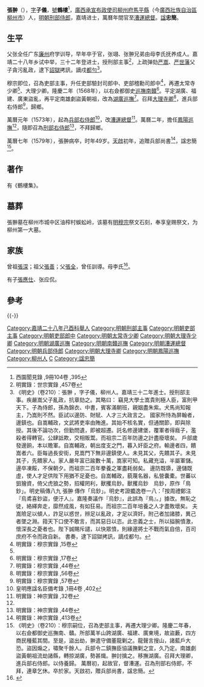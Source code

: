 {{Otheruses|other=名为张子仪的其他人物|张子仪}}
{{明清人物信息框
| 姓名 = 張翀
| 原名 =
| 圖片名稱= 
| 圖片大小 =
| 圖片說明 = 
| 最高職務 = 漕運總督
| 國家 = 大明 
| 爵位 =
| 籍貫 = 廣西柳州府柳州衛
| 族裔 = 
| 旗籍 = 
| 字號 = 字子儀，號鶴樓
| 諡號 = 忠簡
| 出生日期 = 嘉靖九年（1530年）
| 出生地點 =
| 逝世日期 = 萬曆七年（1579年）
| 逝世地點 =
| 墓葬 =
| 配偶 = 
| 親屬 = 
| 出身 =
* 嘉靖三十二年癸丑科同進士出身
| 經歷 =
| 著作 =  
}}
'''張翀'''（{{bd|1530年||1579年}}），[[表字|字]]'''子儀'''，[[號|號]]'''鶴樓'''<ref>西園聞見錄 ,9冊104卷 ,395</ref>，[[廣西承宣布政使司|廣西承宣布政使司]][[柳州府|柳州府]][[馬平縣|馬平縣]]（今[[廣西壯族自治區|廣西壯族自治區]][[柳州市|柳州市]]）人，[[明朝|明朝]][[刑部侍郎|刑部侍郎]]，嘉靖进士，萬曆年間官至[[漕運總督|漕運總督]]。[[諡号|諡]]'''忠簡'''。

==生平==
父张全任广东[[廉州|廉州]]府学训导，早年卒于官，张翊、张翀兄弟由母李氏抚养成人。嘉靖二十八年乡试中举，三十二年登进士，授刑部主事<ref>明實錄：世宗實錄 ,457卷</ref>，上疏弹劾[[严嵩|严嵩]]、[[严世藩|严世藩]]父子貪污亂政，逮下[[詔獄|詔獄]]拷訊，謫戍[[都勻|都勻]]<ref>《明史》（卷210）：張翀 ，字子儀，柳州人。嘉靖三十二年進士。授刑部主事。疾嚴嵩父子亂政，抗章劾之。其略曰： 竊見大學士嵩貴則極人臣，富則甲天下。子為侍郎，孫為錦衣、中書，賓客滿朝班，親姻盡朱紫。犬馬尚知報主，乃嵩則不然。臣試以邊防、財賦、人才三大政言之。 國家所恃為屏翰者，邊鎮也。自嵩輔政，文武將吏率由賄進。其始不核名實，但通關節，即與除授。其後不論功次，但勤問遺，即被超遷。託名修邊建堡，覆軍者得廕子，濫殺者得轉官。公肆詆欺，交相販鬻。而祖宗二百年防邊之計盡廢壞矣。 戶部歲發邊餉，本以贍軍。自嵩輔政，朝出度支之門，暮入奸臣之府。輸邊者四，饋嵩者六。臣每過長安街，見嵩門下無非邊鎮使人。未見其父，先饋其子。未見其子，先饋家人。家人嚴年富已踰數十萬，嵩家可知。私藏充溢，半屬軍儲。邊卒凍餒，不保朝夕。而祖宗二百年豢養之軍盡耗弱矣。 邊防既隳，邊儲既虛，使人才足供陛下用猶不足憂也。自嵩輔政，藐蔑名器，私營囊橐。世蕃以狙獪資，倚父虎狼之勢，招權罔利，獸攫烏鈔。獸攫烏鈔　烏鈔，原作「鳥鈔」。明史稿傳八九 張翀 傳作「烏鈔」。明史考證攟逸卷一八：「按周禮鄭注『烏鳶喜鈔盜，便汙人』。嘉隆奏議作『烏鈔』，此誤為『鳥』。」據改。無恥之徒，絡繹奔走，靡然成風，有如狂易。而祖宗二百年培養之人才盡敗壞矣。 夫嵩險足以傾人，詐足以惑世，辨足以亂政，才足以濟奸。附己者加諸膝，異己者墜之淵。箝天下口使不敢言，而其惡日以恣。此忠義之士，所以搤腕憤激，懷深長之憂者也。陛下誠賜斥譴，以快眾憤，則緣邊將士不戰而氣自倍，百司庶府不令而政自新。 書奏，逮下詔獄拷訊，謫戍都勻。</ref>。

穆宗即位，召為吏部主事，升任吏部驗封司郎中、吏部稽勳司郎中<ref name="明實錄：穆宗實錄 ,15卷">明實錄：穆宗實錄 ,15卷</ref>，再遷太常寺少卿<ref name="明實錄：穆宗實錄 ,15卷"/>、大理少卿。隆慶二年（1568年），以右僉都御史[[南贛巡撫|巡撫南贛]]<ref>明實錄：穆宗實錄 ,17卷</ref>。平定湖廣、福建、廣東盜亂，再平定南雄劇盜黃朝祖，改為[[湖廣巡撫|湖廣巡撫]]<ref>明實錄：穆宗實錄 ,44卷</ref>。召拜[[大理寺卿|大理寺卿]]<ref>明實錄：穆宗實錄 ,56卷</ref>，進兵部右侍郎<ref>明實錄：穆宗實錄 ,57卷</ref>，歸鄉。

萬曆元年（1573年），起為[[兵部右侍郎|兵部右侍郎]]<ref>皇明應諡名臣備考錄 ,1冊4卷 ,402</ref>，改[[漕運總督|漕運總督]]<ref name="明實錄：神宗實錄 ,32卷">明實錄：神宗實錄 ,32卷</ref>。萬曆二年，擔任[[鳳陽巡撫|鳳陽巡撫]]<ref name="明實錄：神宗實錄 ,32卷"/>，隨即召為[[刑部右侍郎|刑部右侍郎]]<ref>明實錄：神宗實錄 ,44卷</ref>，不拜歸鄉。

萬曆七年（1579年），張翀病卒，时年49岁。[[天啟|天啟]]初年，追贈兵部尚書<ref>明實錄：神宗實錄 ,413卷</ref>，諡忠簡<ref>《明史》（卷210）：穆宗嗣位，召為吏部主事，再遷大理少卿。隆慶二年春，以右僉都御史巡撫南、贛。所部萬羊山跨湖廣、福建、廣東境，故盜藪，四方商民種藍其間。至是，盜出劫，翀遣守備董龍剿之。龍聲言搜山，諸藍戶大恐。盜因煽之，嘯聚千餘人。兵部令二鎮撫臣協議撫剿之宜，久乃定。南雄劇盜黃朝祖流劫諸縣，轉掠湖廣，勢甚熾。翀討擒之。移撫湖廣。召拜大理卿，進兵部右侍郎。以侍養歸。 萬曆初，起故官，督漕運。召為刑部右侍郎，不拜，連章乞休。卒於家。天啟初，贈兵部尚書，諡忠簡。</ref>。

==著作==
有《鶴樓集》。

==墓葬==
張翀墓在柳州市城中区油榨村蜈蚣岭，该墓有[[明穆宗|明穆宗]]祭文石刻，奉享皇赐祭文，为柳州第一大墓。

== 家族 ==
曾祖[[張深|張深]]；祖父[[張善|張善]]；父[[張全|張全]]，曾任訓導。母李氏<ref>{{Cite book|title=天一阁藏明代科举录选刊 登科录 点校本|author=龚延明主编|publisher=宁波出版社|year=2016|isbn=978-7-5526-2320-8|location=宁波|pages=|quote=《天一閣藏明代科舉錄選刊.登科錄》之《嘉靖三十二年癸丑科登科錄》}}</ref>。

有子[[張應仕|張應仕]]、张应侃。

==參考==
{{reflist|2}}

{{-}}
{{柳州八賢}}
{{嘉靖三十二年癸丑科殿試金榜}}
{{規範控制}}

{{DEFAULTSORT:Zhang张}}
[[Category:嘉靖二十八年己酉科舉人|Category:嘉靖二十八年己酉科舉人]]
[[Category:明朝刑部主事|Category:明朝刑部主事]]
[[Category:明朝吏部主事|Category:明朝吏部主事]]
[[Category:明朝吏部郎中|Category:明朝吏部郎中]]
[[Category:明朝太常寺少卿|Category:明朝太常寺少卿]]
[[Category:明朝大理寺少卿|Category:明朝大理寺少卿]]
[[Category:明朝湖廣巡撫|Category:明朝湖廣巡撫]]
[[Category:明朝南贛巡撫|Category:明朝南贛巡撫]]
[[Category:明朝漕運總督|Category:明朝漕運總督]]
[[Category:明朝兵部侍郎|Category:明朝兵部侍郎]]
[[Category:明朝大理寺卿|Category:明朝大理寺卿]]
[[Category:明朝鳳陽巡撫|Category:明朝鳳陽巡撫]]
[[Category:柳州人|Category:柳州人]]
[[Category:張姓|C]]
[[Category:諡忠簡|Category:諡忠簡]]